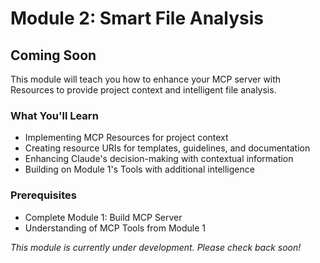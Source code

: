 # Module 2: Smart File Analysis

## Coming Soon

This module will teach you how to enhance your MCP server with Resources to provide project context and intelligent file analysis.

### What You'll Learn

- Implementing MCP Resources for project context
- Creating resource URIs for templates, guidelines, and documentation
- Enhancing Claude's decision-making with contextual information
- Building on Module 1's Tools with additional intelligence

### Prerequisites

- Complete Module 1: Build MCP Server
- Understanding of MCP Tools from Module 1

*This module is currently under development. Please check back soon!*
